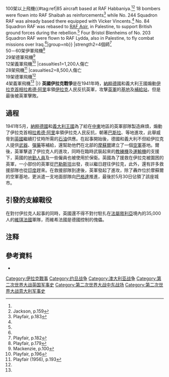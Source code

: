 {{Expand|time=2010-10-23}}
{{noteTA
|1=zh-cn:意军;zh-hk:意軍;zh-tw:義軍
}}
{{Infobox Military Conflict
|conflict=英國伊拉克戰爭
|partof=[[第二次世界大戰地中海，中東及非洲戰場|第二次世界大戰地中海，中東及非洲戰場]]
|image= [[Image:BritsLookingOnBaghdad1941.jpg|300px]]
|caption=1941年6月11日英國部隊在[[巴格達|巴格達]]觀望
|date=1941年5月2日—1941年5月31日
|place=[[伊拉克|伊拉克]]
|result=英軍獲勝
|combatant1={{flagicon|United Kingdom}} [[英国|英国]]<br/>
*{{flagicon|India|British}} [[英属印度|英属印度]]
*[[File:Palestine-Mandate-Ensign-1927-1948.svg|25px]] [[巴勒斯坦託管地|英属巴勒斯坦]]
|combatant2=[[File:Flag_of_Iraq_1924.svg|25px]] [[伊拉克王國|伊拉克王國]]<br>{{flagicon|Nazi Germany|1935}} [[納粹德國|納粹德國]]<ref>Playfair (1956), p.195</ref><br>{{flagicon|Kingdom of Italy}} [[義大利王國_(1861年－1946年)|義大利王國]]
|commander1={{flagicon|United Kingdom}} [[阿奇博尔德·韦维尔，第一代韦维尔伯爵|阿奇博尔德·韦维尔]]<br/>{{flagicon|United Kingdom}} {{tsl|en|William Archibald Kenneth Fraser|威廉·阿奇博尔德·肯尼斯·弗雷泽|威廉·弗雷泽}}<br/>{{flagicon|United Kingdom}} {{tsl|en|H. G. Smart|哈里·乔治·斯马特}}<br/>{{flagicon|United Kingdom}} {{tsl|en|Edward Quinan|爱德华·奎南}}
|commander2=[[File:Flag_of_Iraq_1924.svg|25px]] [[拉希德·阿里|拉希德·阿里]]
|strength1=1個步兵師<ref>Mackenzie, p.101</ref><br>2 个{{link-en|旅级编队|Brigade group}}{{#tag:ref|See Iraqforce; Habforce constituted one reinforced Brigade group while the force based at RAF Habbaniya constituted the other.|group=nb}}<br>100架以上飛機{{#tag:ref|85 aircraft based at RAF Habbaniya.<ref name="Playfair182"/><ref name="Jackson50">Jackson, p.159</ref> 18 bombers were flown into RAF Shaibah as reinforcements<ref name="Playfair183">Playfair, p.183</ref> while No. 244 Squadron RAF  was already based there equipped with Vicker Vincents.<ref name="Jackson50"/> No. 84 Squadron RAF was rebased to [[RAF_Aqir|RAF Aqir]], in Palestine, to support British ground forces during the rebellion.<ref name="Jackson50"/> Four Bristol Blenheims of No. 203 Squadron RAF were flown to RAF Lydda, also in Palestine, to fly combat missions over Iraq.<ref name="Jackson50" />|group=nb}}
|strength2=4個師<ref name="Playfair182">Playfair, p.182</ref> <br>50－60架伊軍飛機<ref name="Playfair179">Playfair, p.179</ref> <br>29架德軍飛機<ref name="Mack100">Mackenzie, p.100</ref> <br>12架義軍飛機<ref name="Playfair196">Playfair, p.196</ref>
|casualties1=1,200人傷亡<br>28架飛機<ref>Playfair (1956), p.193</ref>
|casualties2=8,500人傷亡<br>19架德軍飛機<ref name="Playfair196"/><br>4架義軍飛機<ref name="Playfair196"/>
|}}
{{Campaignbox Mediterranean, Middle East and African theatres of World War II}}
{{Campaignbox Middle East Campaign}}
'''英國伊拉克戰爭'''是在1941年時，[[納粹德國|納粹德國]]和義大利王國煽動[[伊拉克总理|伊拉克首相]][[拉希德·阿里|拉希德·阿里]]率領[[伊拉克|伊拉克]]人民反抗英軍，攻擊[[英國軍隊|英軍]]的[[基地|基地]]及[[補給站|補給站]]，但是最後被英軍擊敗。

== 過程 ==

1941年5月，[[納粹德國|納粹德國]]和[[義大利王國_(1861年-1946年)|義大利王國]]為了給在[[中東|中東]]地區的英軍部隊製造麻煩，煽動了伊拉克首相[[拉希德·阿里|拉希德·阿里]]率領伊拉克人民反抗，朝著[[巴士拉|巴斯拉]]、{{le|哈巴尼亞|Habbaniyah}}等地進攻，此舉威脅到[[英國|英國]]繼續打仗時所需的[[石油|石油]]供應。在起事開始後，德國和義大利不但給伊拉克人提供[[武器|武器]]、[[彈藥|彈藥]]等補給，還幫助他們在北部的[[摩蘇爾|摩蘇爾]]建立了一個[[空軍|空軍]]基地。爾後，英軍擊退了伊拉克人的進攻，同時在臨時武裝起來的[[教練機|教練機]]及[[運輸機|運輸機]]的支援下，英國的[[地勤人員|地勤人員]]及一些僱員也被使用於保衛{{le|哈巴尼亞機場|RAF Habbaniya
}}。英國為了援救在伊拉克被圍困的英軍，一小部份的英軍從[[巴勒斯坦|巴勒斯坦]]出發，夜以繼日趕往伊拉克，此外，還有許多救援部隊也從[[印度|印度]]趕來。在救援部隊到達後，英軍發起了進攻，除了轟炸位於摩蘇爾的空軍基地，更派遣一支地面部隊向[[巴格達|巴格達]]推進，最後於5月30日佔領了該座城市。

== 引發的支線戰役 ==
{{main|敘利亞-黎巴嫩戰場}}
在對付伊拉克人起事的同時，英國還不得不對付駐扎在[[法屬敘利亞|法屬敘利亞]]境內的35,000人的[[维希法国|維琪法國]]軍隊，而維希法國是德國控制的傀儡。

==注释==
<references group="nb"/>

== 參考資料 ==
{{reflist}}
*{{cite book|title=圖解第三帝國|author=克里斯畢曉普、戴維喬丹著| isbn=9789868431126}}
{{伊拉克境内发生过的战争}}
{{第二次世界大战}}
{{中东冲突}}
[[Category:伊拉克戰事|Category:伊拉克戰事]]
[[Category:约旦战争|Category:约旦战争]]
[[Category:澳大利亚战争|Category:澳大利亚战争]]
[[Category:第二次世界大战英国军事史|Category:第二次世界大战英国军事史]]
[[Category:第二次世界大战中东战场|Category:第二次世界大战中东战场]]
[[Category:第二次世界大战意大利军事史|Category:第二次世界大战意大利军事史]]